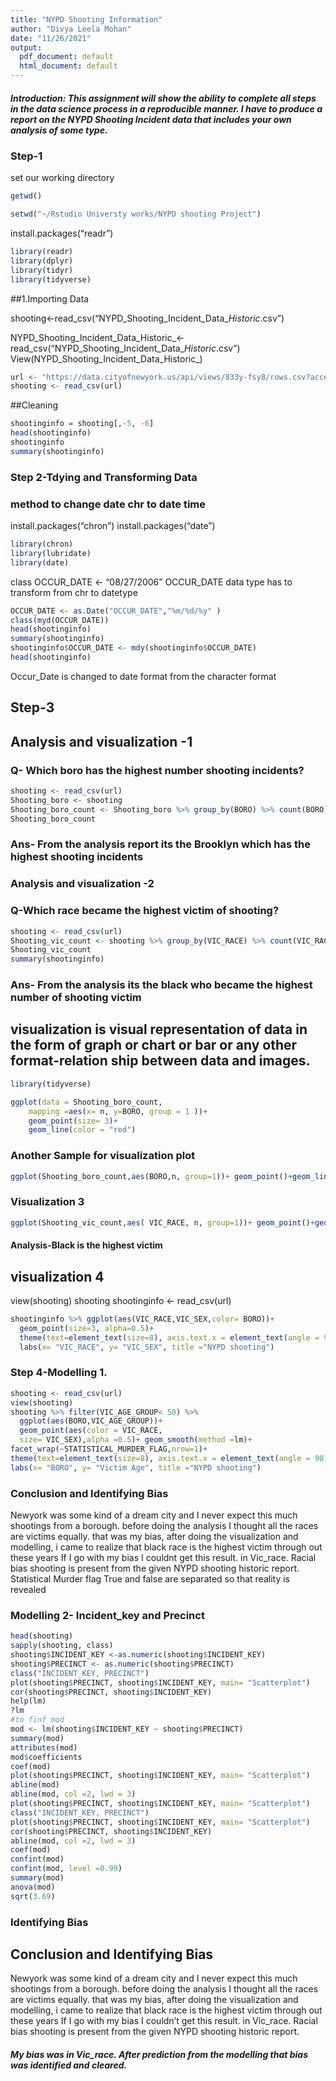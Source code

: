 ```yaml
---
title: "NYPD Shooting Information"
author: "Divya Leela Mohan"
date: "11/26/2021"
output:
  pdf_document: default
  html_document: default
---
```

##### Introduction: This assignment will show the ability to complete all steps in the data science process in a reproducible manner. I have to produce a report on the NYPD Shooting Incident data that includes your own analysis of some type.
### Step-1
set our working directory
```r
getwd()
```

```r
setwd("~/Rstudio Universty works/NYPD shooting Project")
```
install.packages("readr")
```r
library(readr)
library(dplyr)
library(tidyr)
library(tidyverse)
```
##1.Importing Data

shooting<-read_csv("NYPD_Shooting_Incident_Data__Historic_.csv")

NYPD_Shooting_Incident_Data_Historic_<-read_csv("NYPD_Shooting_Incident_Data__Historic_.csv")
View(NYPD_Shooting_Incident_Data_Historic_)
```r
url <- "https://data.cityofnewyork.us/api/views/833y-fsy8/rows.csv?accessType=DOWNLOAD"
shooting <- read_csv(url)
```
##Cleaning
```r
shootinginfo = shooting[,-5, -6]
head(shootinginfo)
shootinginfo
summary(shootinginfo)
```

### Step 2-Tdying and Transforming Data
### method to change date  chr to date time

install.packages("chron")
install.packages("date")
```r
library(chron)
library(lubridate)
library(date)
```

class
OCCUR_DATE <- "08/27/2006" 
OCCUR_DATE data type has to transform from chr to datetype
```r
OCCUR_DATE <- as.Date("OCCUR_DATE","%m/%d/%y" )
class(myd(OCCUR_DATE))
head(shootinginfo)
summary(shootinginfo)
shootinginfo$OCCUR_DATE <- mdy(shootinginfo$OCCUR_DATE)
head(shootinginfo)
```


Occur_Date is changed to date format from the character format

## Step-3
## Analysis and visualization -1
### Q- Which boro has the highest number shooting incidents?

```r
shooting <- read_csv(url)
Shooting_boro <- shooting
Shooting_boro_count <- Shooting_boro %>% group_by(BORO) %>% count(BORO)
Shooting_boro_count
```
### Ans- From the analysis report its the Brooklyn which has the highest shooting incidents

### Analysis and visualization -2
### Q-Which race became the highest victim of shooting?

```r
shooting <- read_csv(url)
Shooting_vic_count <- shooting %>% group_by(VIC_RACE) %>% count(VIC_RACE)
Shooting_vic_count
summary(shootinginfo)
```

### Ans- From the analysis its the black who became the highest number of shooting victim


## visualization is visual representation of data in the form of graph or chart or bar or any other format-relation ship between data and images.
```r
library(tidyverse)
```

```r
ggplot(data = Shooting_boro_count,
    mapping =aes(x= n, y=BORO, group = 1 ))+
    geom_point(size= 3)+
    geom_line(color = "red")
```
   
    
### Another Sample for visualization plot
    
```r
ggplot(Shooting_boro_count,aes(BORO,n, group=1))+ geom_point()+geom_line()
```
### Visualization 3

```r
ggplot(Shooting_vic_count,aes( VIC_RACE, n, group=1))+ geom_point()+geom_line()+theme(text=element_text(size=8), axis.text.x = element_text(angle = 90))
```
#### Analysis-Black is the highest victim

## visualization 4
view(shooting) 
shooting
shootinginfo <- read_csv(url)
```r
shootinginfo %>% ggplot(aes(VIC_RACE,VIC_SEX,color= BORO))+
  geom_point(size=3, alpha=0.5)+
  theme(text=element_text(size=8), axis.text.x = element_text(angle = 90))+
  labs(x= "VIC_RACE", y= "VIC_SEX", title ="NYPD shooting")
```

### Step 4-Modelling 1.
```r
shooting <- read_csv(url)
view(shooting)
shooting %>% filter(VIC_AGE_GROUP< 50) %>%
  ggplot(aes(BORO,VIC_AGE_GROUP))+
  geom_point(aes(color = VIC_RACE,
  size= VIC_SEX),alpha =0.5)+ geom_smooth(method =lm)+
facet_wrap(~STATISTICAL_MURDER_FLAG,nrow=1)+
theme(text=element_text(size=8), axis.text.x = element_text(angle = 90))+
labs(x= "BORO", y= "Victim Age", title ="NYPD shooting")

```

### Conclusion and Identifying Bias
 
Newyork was some kind of a dream city and I never expect this much shootings from a borough.
before doing the analysis I thought all the races are victims equally. that was my bias, after doing the visualization and modelling, i came to realize that black race is the highest victim through out these years
If I go with my bias I couldnt get this result. in Vic_race.
Racial bias shooting is present from the given NYPD shooting historic report.
Statistical Murder flag True and false are separated so that reality is revealed

### Modelling 2- Incident_key and Precinct

```r
head(shooting)
sapply(shooting, class)
shooting$INCIDENT_KEY <-as.numeric(shooting$INCIDENT_KEY)
shooting$PRECINCT <- as.numeric(shooting$PRECINCT)
class("INCIDENT_KEY, PRECINCT")
plot(shooting$PRECINCT, shooting$INCIDENT_KEY, main= "Scatterplot")
cor(shooting$PRECINCT, shooting$INCIDENT_KEY)
help(lm)
?lm
#to finf mod
mod <- lm(shooting$INCIDENT_KEY ~ shooting$PRECINCT)
summary(mod)
attributes(mod)
mod$coefficients
coef(mod)
plot(shooting$PRECINCT, shooting$INCIDENT_KEY, main= "Scatterplot")
abline(mod)
abline(mod, col =2, lwd = 3)
plot(shooting$PRECINCT, shooting$INCIDENT_KEY, main= "Scatterplot")
class("INCIDENT_KEY, PRECINCT")
plot(shooting$PRECINCT, shooting$INCIDENT_KEY, main= "Scatterplot")
cor(shooting$PRECINCT, shooting$INCIDENT_KEY)
abline(mod, col =2, lwd = 3)
coef(mod)
confint(mod)
confint(mod, level =0.99)
summary(mod)
anova(mod)
sqrt(3.69)
```

### Identifying Bias
## Conclusion and Identifying Bias
 
Newyork was some kind of a dream city and I never expect this much shootings from a borough.
before doing the analysis I thought all the races are victims equally. that was my bias, after doing the visualization and modelling, i came to realize that black race is the highest victim through out these years
If I go with my bias I couldn't get this result. in Vic_race.
Racial bias shooting is present from the given NYPD shooting historic report.
 
##### My bias was in Vic_race. After prediction from the modelling that bias was identified and cleared.
